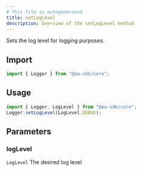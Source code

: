 ```yaml
---
# This file is autogenerated
title: setLogLevel
description: Overview of the setLogLevel method
---
```



Sets the log level for logging purposes.

## Import

```ts
import { Logger } from "@aa-sdk/core";
```

## Usage

```ts
import { Logger, LogLevel } from "@aa-sdk/core";
Logger.setLogLevel(LogLevel.DEBUG);
```

## Parameters

### logLevel

`LogLevel`
The desired log level

